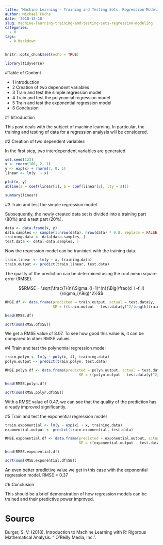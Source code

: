 ```yaml
---
title: 'Machine Learning - Training and Testing Sets: Regression Modeling'
author: Michael Fuchs
date: '2018-12-18'
slug: machine-learning-training-and-testing-sets-regression-modeling
categories:
  - R
tags:
  - R Markdown
---
```



```r
knitr::opts_chunk$set(echo = TRUE)
```

```r
library(tidyverse)
```

#Table of Content

+ 1 Introduction
+ 2 Creation of two dependent variables
+ 3 Train and test the simple regression model
+ 4 Train and test the polynomial regression model
+ 5 Train and test the exponential regression model
+ 6 Conclusion

#1 Introduction

This post deals with the subject of machine learning. In particular, the training and testing of data for a regression analysis will be considered.


#2 Creation of two dependent variables


In the first step, two interdependent variables are generated.


```r
set.seed(123)
x <- rnorm(100, 2, 1)
y <- exp(x) + rnorm(7, 0, 1)
linear <- lm(y  ~ x)
```

```r
plot(x, y)
abline(a = coef(linear[1], b = coef(linear[2], lty = 2)))
```
```r
summary(linear)
```


#3 Train and test the simple regression model

Subsequently, the newly created data set is divided into a training part (80%) and a test part (20%).

```r
data <- data.frame(x, y)
data.samples <- sample(1:nrow(data), nrow(data) * 0.8, replace = FALSE)
training.data <- data[data.samples, ]
test.data <- data[-data.samples, ]
```


Now the regression model can be traniniert with the training data.
```r
train.linear <- lm(y ~ x, training.data)
train.output <- predict(train.linear, test.data)
```


The quality of the prediction can be determined using the root mean square error (RMSE).

$$RMSE = \sqrt{\frac{1}{n}\Sigma_{i=1}^{n}{\Big(\frac{d_i -f_i}{\sigma_i}\Big)^2}}$$

```r
RMSE.df <- data.frame(predicted = train.output, actual = test.data$y, 
                      SE = ((train.output - test.data$y)^2/length(train.output)))

head(RMSE.df)
```
```r
sqrt(sum(RMSE.df$SE))
```

We get a RMSE value of 8.07.
To see how good this value is, it can be compared to other RMSE values.


#4 Train and test the polynomial regression model

```r
train.polyn <- lm(y ~ poly(x, 4), training.data)
polyn.output <- predict(train.polyn, test.data)

RMSE.polyn.df <- data.frame(predicted = polyn.output, actual = test.data$y, 
                                  SE = ((polyn.output - test.data$y)^2/length(polyn.output)))

head(RMSE.polyn.df)
```
```r
sqrt(sum(RMSE.polyn.df$SE))
```

With a RMSE value of 0.47, we can see that the quality of the prediction has already improved significantly.


#5 Train and test the exponential regression model

```r
train.exponential <- lm(y ~ exp(x) + x, training.data)
exponential.output <- predict(train.exponential, test.data)

RMSE.exponential.df <- data.frame(predicted = exponential.output, actual = test.data$y, 
                                  SE = ((exponential.output - test.data$y)^2/length(exponential.output)))

head(RMSE.exponential.df)
```
```r
sqrt(sum(RMSE.exponential.df$SE))
```


An even better predictive value we get in this case with the exponential regression model.
RMSE = 0.37


#6 Conclusion

This should be a brief demonstration of how regression models can be trained and their predictive power improved.



# Source

Burger, S. V. (2018). Introduction to Machine Learning with R: Rigorous Mathematical Analysis. " O'Reilly Media, Inc.".
